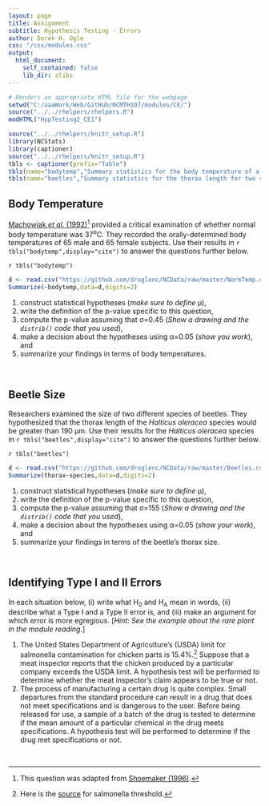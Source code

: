 ```yaml
---
layout: page
title: Assignment
subtitle: Hypothesis Testing - Errors
author: Derek H. Ogle
css: "/css/modules.css"
output:
  html_document:
    self_contained: false
    lib_dir: zlibs
---
```


```r
# Renders an appropriate HTML file for the webpage
setwd("C:/aaaWork/Web/GitHub/NCMTH107/modules/CE/")
source("../../rhelpers/rhelpers.R")
modHTML("HypTesting2_CE1")
```

```r
source("../../rhelpers/knitr_setup.R")
library(NCStats)
library(captioner)
source("../../rhelpers/knitr_setup.R")
tbls <- captioner(prefix="Table")
tbls(name="bodytemp","Summary statistics for the body temperature of a sample of men and women.")
tbls(name="beetles","Summary statistics for the thorax length for two species of beetles.")
```

## Body Temperature
[Machowiak *et al.* (1992)](http://www.ncbi.nlm.nih.gov/pubmed/1302471)[^1] provided a critical examination of whether normal body temperature was 37<sup>o</sup>C. They recorded the orally-determined body temperatures of 65 male and 65 female subjects. Use their results in `r tbls("bodytemp",display="cite")` to answer the questions further below.

`r tbls("bodytemp")`

```r
d <- read.csv("https://github.com/droglenc/NCData/raw/master/NormTemp.csv")
Summarize(~bodytemp,data=d,digits=2)
```

1. construct statistical hypotheses (*make sure to define* &mu;),
1. write the definition of the p-value specific to this question,
1. compute the p-value assuming that &sigma;=0.45 (*Show a drawing and the `distrib()` code that you used*), 
1. make a decision about the hypotheses using &alpha;=0.05 (*show you work*), and 
1. summarize your findings in terms of body temperatures.

<br>

## Beetle Size
Researchers examined the size of two different species of beetles. They hypothesized that the thorax length of the *Halticus oleracea* species would be greater than 190 &mu;m. Use their results for the *Halticus oleracea* species in `r tbls("beetles",display="cite")` to answer the questions further below.

`r tbls("beetles")`

```r
d <- read.csv("https://github.com/droglenc/NCData/raw/master/Beetles.csv")
Summarize(thorax~species,data=d,digits=2)
```

1. construct statistical hypotheses (*make sure to define* &mu;),
1. write the definition of the p-value specific to this question,
1. compute the p-value assuming that &sigma;=155 (*Show a drawing and the `distrib()` code that you used*),
1. make a decision about the hypotheses using &alpha;=0.05 (*show your work*), and 
1. summarize your findings in terms of the beetle's thorax size.

<br>

## Identifying Type I and II Errors

In each situation below, (i) write what H<sub>0</sub> and H<sub>A</sub> mean in words,  (ii) describe what a Type I and a Type II error is, and (iii) make an argument for which error is more egregious. [*Hint: See the example about the rare plant in the module reading.*]

1. The United States Department of Agriculture's (USDA) limit for salmonella contamination for chicken parts is 15.4%.[^2] Suppose that a meat inspector reports that the chicken produced by a particular company exceeds the USDA limit. A hypothesis test will be performed to determine whether the meat inspector's claim appears to be true or not.
1. The process of manufacturing a certain drug is quite complex. Small departures from the standard procedure can result in a drug that does not meet specifications and is dangerous to the user. Before being released for use, a sample of a batch of the drug is tested to determine if the mean amount of a particular chemical in the drug meets specifications. A hypothesis test will be performed to determine if the drug met specifications or not.

&nbsp;

[^1]: This question was adapted from [Shoemaker (1996)](http://www.amstat.org/publications/jse/v4n2/datasets.shoemaker.html).

[^2]: Here is the [source](http://www.foodsafetynews.com/2015/01/fsis-releases-new-salmonella-campylobacter-performance-standards-for-poultry/) for salmonella threshold.
